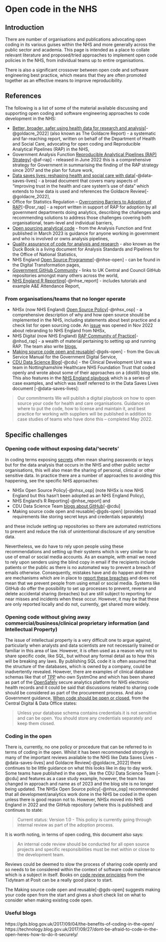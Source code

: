 # Open code in the NHS

## Introduction

There are number of organisations and publications advocating open coding in its various guises within the NHS and more
generally across the public sector and academia.
This page is intended as a place to collate relevant literature and proposed/tried approaches to implement open code policies in the NHS, from individual teams up to entire organisations.

There is also a significant crossover between open code and software engineering best practice, which means that they are often promoted together as an effective means to improve reproducibility.

## References

The following is a list of some of the material available discussing and supporting open coding and software engineering approaches to code development in the NHS:

- [Better, broader, safer using health data for research and analysis](https://www.gov.uk/government/publications/better-broader-safer-using-health-data-for-research-and-analysis/better-broader-safer-using-health-data-for-research-and-analysis)[-@goldacre_2022] (also known as The Goldacre Report) - a systematic and far-reaching report, written on behalf of the Department of Health and Social Care, advocating for open coding and Reproducible Analytical Pipelines (RAP) in the NHS,
- Government Analysis Function [Reproducible Analytical Pipelines (RAP) Strategy](https://analysisfunction.civilservice.gov.uk/policy-store/reproducible-analytical-pipelines-strategy/)[-@af-rap] - 
released in June 2022 this is a comprehensive strategy for Government in summarising the finding of the RAP strategy since 2017 and the plan for future work,
- [Data saves lives: reshaping health and social care with data](https://www.gov.uk/government/publications/data-saves-lives-reshaping-health-and-social-care-with-data/data-saves-lives-reshaping-health-and-social-care-with-data)[-@data-saves-lives] -
a broad document that covers many aspects of "improving trust in the health and care system's use of data" which extends to how data is used and references the Goldacre Review[-@goldacre_2022],
- Office for Statistics Regulation – [Overcoming Barriers to Adoption of RAP](https://osr.statisticsauthority.gov.uk/publication/reproducible-analytical-pipelines-overcoming-barriers-to-adoption/)[-@osr_rap] - 
a report written in support of RAP for adoption by all government departments doing analytics, describing the challenges and recommending solutions to address those challenges covering both organisational, team-level and individual barriers,
- [Open sourcing analytical code](https://analysisfunction.civilservice.gov.uk/policy-store/open-sourcing-analytical-code/) -
from the Analysis Function and first published in March 2023 is guidance for anyone working in government and who is involved or owns analysis pipelines,
- [Quality assurance of code for analysis and research](https://best-practice-and-impact.github.io/qa-of-code-guidance/intro.html) - also known as the Duck Book is a living document for Analysis Standards and Pipelines for the Office of National Statistics,
- NHS England [Open Source Programme](https://www.england.nhs.uk/digitaltechnology/open-source/)[-@nhse-open] - 
can be found in the Digital Transformation pages,
- [Government GitHub Community](https://government.github.com/community/) - 
links to UK Central and Council GitHub repositories amongst many others across the world,
- [NHS England R Reporting](https://nhsengland.github.io/nhs-r-reporting/)[-@nhse_report] - 
includes tutorials and example A&E Attendance Report,

### From organisations/teams that no longer operate
- NHSx (now NHS England) [Open Source Policy](https://github.com/nhsx/open-source-policy/blob/main/open-source-policy.md)[-@nhsx_osp] - 
a comprehensive description of why and how open source should be implemented in the NHS, including statements about best practice and a check list for open sourcing code. An [issue](https://github.com/nhsx/open-source-policy/issues/22) was opened in Nov 2022 about rebranding to NHS England from NHSx,
- NHS Digital (now NHS England) [RAP Community of Practice](https://nhsdigital.github.io/rap-community-of-practice/)[-@nhsd_rap] - 
a wealth of material pertaining to setting up and running RAP. The team also write [blogs](https://digital.nhs.uk/blog/data-points-blog),
- [Making source code open and reusable](https://www.gov.uk/service-manual/technology/making-source-code-open-and-reusable)[-@gds-open] - 
from the Gov.uk Service Manual for the Government Digital Service,
- [CDU Data Science Blog](https://cdu-data-science-team.github.io/team-blog/index.html)[-@cdu] - 
the Clinical Development Unit was a team in Nottinghamshire Healthcare NHS Foundation Trust that coded openly and wrote about some of their approaches on a {distill} blog site. This also features in the [NHS England playbook](https://transform.england.nhs.uk/key-tools-and-info/digital-playbooks/open-source-digital-playbook/i-want-to-create-a-project-that-can-be-used-by-other-healthcare-organisations/) which is a series of case examples, and which was itself referred to in the Data Saves Lives document [-@data-saves-lives]:

> Our commitments
We will publish a digital playbook on how to open source your code for health and care organisations. Guidance on where to put the code, how to license and maintain it, and best practice for working with suppliers will be published in addition to case studies of teams who have done this – completed May 2022.

## Specific challenges

### Opening code without exposing data/'secrets'

In coding terms exposing [secrets](https://docs.github.com/en/actions/security-guides/encrypted-secrets#about-encrypted-secrets) often mean sharing passwords or keys but for the data analysis that occurs in the NHS and other public sector organisations, this will also mean the sharing of personal, clinical or other sensitive data.
In practice there are a number of approaches to avoiding this happening, see the specific NHS approaches: 

- NHSx Open Source Policy[-@nhsx_osp] (note NHSx is now NHS England but this hasn't been adopted as an NHS England Policy), 
- NHS England's R Reporting[-@nhse_report] and 
- CDU Data Science Team [blogs about GitHub](https://cdu-data-science-team.github.io/team-blog/index.html#category:GitHub)[-@cdu] 
- Making source code open and reusable[-@gds-open] (provides broad requirements like storing secret keys and credentials separately)

and these include setting up repositories so there are automated restrictions to prevent and reduce the risk of unintentional disclosure of any sensitive data.

Nevertheless, we do have to rely upon people using these recommendations and setting up their systems which is very similar to our use of email or social media accounts. 
As an example, with email we need to rely upon senders using the blind copy in email if the recipients include patients or the public as there is no automated way to prevent a breach of emails otherwise.
Consequently, mistakes have and do happen and there are mechanisms which are in place to [report these breaches](https://transform.england.nhs.uk/information-governance/guidance/personal-data-breaches/) and does not mean that we prevent people from using email or social media. 
Systems like GitHub do offer the possibility to set up processes to prevent, reverse and delete accidental sharing (breaches) but are still subject to reporting for near misses and incidents when these occur.
However, it may be that these are only reported locally and do not, currently, get shared more widely.

### Opening code without giving away commercial/business/clinical proprietary information (and Intellectual Property)

The issue of intellectual property is a very difficult one to argue against, particularly when analysts and data scientists are not necessarily trained or familiar in this area of law.
However, it is often used as a reason why not to share specific code, like SQL, but without any formal detail as to how this will be breaking any laws. 
By publishing SQL code it is often assumed that the structure of the databases, which is owned by a company, could be inadvertently revealed.
However, there are examples of clinical database schemas like that of [TPP](https://reports.opensafely.org/reports/opensafely-tpp-database-schema/) who own SystmOne and which has been shared as part of the [OpenSafely](https://www.opensafely.org/) secure analytics platform for NHS electronic health records and it could be said that discussions related to sharing code should be considered as part of the procurement process.
And also Government guidance, [When code should be open or closed](https://www.gov.uk/government/publications/open-source-guidance/when-code-should-be-open-or-closed), from the Central Digital & Data Office states:

> Unless your database schema contains credentials it is not sensitive and can be open. You should store any credentials separately and keep them closed.

### Coding in the open

There is, currently, no one policy or procedure that can be referred to in terms of coding in the open. 
Whilst it has been recommended strongly in many of the important reviews available to the NHS like Data Saves Lives -@data-saves-lives] and Goldacre Review[-@goldacre_2022] there continues to be little guidance on what this looks like in day to day work.
Some teams have published in the open, like the CDU Data Science Team [-@cdu] and features as a case study example, however, the team has changed in approach and name as of 2023 and the blog site is no longer being updated.
The NHSx Open Source policy[-@nhsx_osp] recommended that all development/analytics work done in the NHS be coded in the open unless there is good reason not to.
However, NHSx moved into NHS England in 2022 and the GitHub repository (where this is published) and continues to state:

> Current status: Version 1.0 - This policy is currently going through internal review as part of the adoption process.

It is worth noting, in terms of open coding, this document also says:

> An internal code review should be conducted for all open source projects and specific responsibilities must be met within or close to the development team. 

Reviews could be deemed to slow the process of sharing code openly and so needs to be considered within the context of software code maintenance which is a subject in itself.
Books on [code review principles](https://code-review.tidyverse.org/reviewer/purpose.html) from the Tidyteam at Posit can be a really good place to start.

The Making source code open and reusable[-@gds-open] suggests making your code open from the start and gives a short check list on what to consider when making existing code open.

### Useful blogs 

https://gds.blog.gov.uk/2017/09/04/the-benefits-of-coding-in-the-open/
https://technology.blog.gov.uk/2017/09/27/dont-be-afraid-to-code-in-the-open-heres-how-to-do-it-securely/